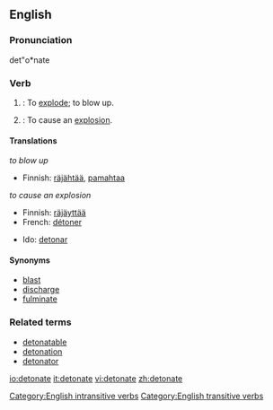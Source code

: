 ==English==

===Pronunciation===
det"o*nate

===Verb===
{{en-verb|detonat|ing}}

# {{intransitive}}: To [[explode]]; to blow up.
# {{transitive}}: To cause an [[explosion]].

====Translations====
''to blow up''
*Finnish: [[räjähtää]], [[pamahtaa]]

''to cause an explosion''
{{top}}
*Finnish: [[räjäyttää]]
*French: [[détoner]]
{{mid}}
*Ido: [[detonar]]
{{bottom}}

====Synonyms====
*[[blast]]
*[[discharge]]
*[[fulminate]]

===Related terms===
* [[detonatable]]
* [[detonation]]
* [[detonator]]

[[Category:English intransitive verbs]]
[[Category:English transitive verbs]]

[[io:detonate]]
[[it:detonate]]
[[vi:detonate]]
[[zh:detonate]]